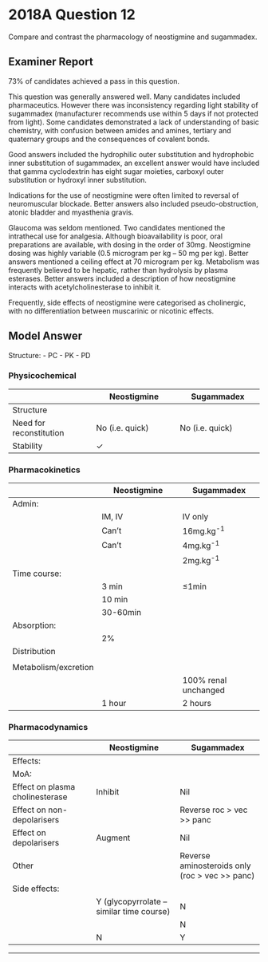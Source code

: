 # 2018A Question 12 

Compare and contrast the pharmacology of neostigmine and sugammadex.


## Examiner Report

73% of candidates achieved a pass in this question.

This question was generally answered well. Many candidates included pharmaceutics. However there was inconsistency regarding light stability of sugammadex (manufacturer recommends use within 5 days if not protected from light). Some candidates demonstrated a lack of understanding of basic chemistry, with confusion between amides and amines, tertiary and quaternary groups and the consequences of covalent bonds.


Good answers included the hydrophilic outer substitution and hydrophobic inner substitution of sugammadex, an excellent answer would have included that gamma cyclodextrin has eight sugar moieties, carboxyl outer substitution or hydroxyl inner substitution.


Indications for the use of neostigmine were often limited to reversal of neuromuscular blockade. Better answers also included pseudo-obstruction, atonic bladder and myasthenia gravis.


Glaucoma was seldom mentioned. Two candidates mentioned the intrathecal use for analgesia. Although bioavailability is poor, oral preparations are available, with dosing in the order of 30mg.
Neostigmine dosing was highly variable (0.5 microgram per kg – 50 mg per kg). Better answers mentioned a ceiling effect at 70 microgram per kg. Metabolism was frequently believed to be hepatic, rather than hydrolysis by plasma esterases. Better answers included a description of how neostigmine interacts with acetylcholinesterase to inhibit it.


Frequently, side effects of neostigmine were categorised as cholinergic, with no differentiation between muscarinic or nicotinic effects.

## Model Answer

Structure:
- PC
- PK
- PD

### Physicochemical


||Neostigmine|Sugammadex|
| -- | -- | -- |
|Structure|<p>Quaternary amine</p><p>i.e. doesn’t cross blood-brain barrier</p>|<p>γ-cyclodextrin</p><p>Ring structure</p><p>6 sugar moieties</p><p>Hydrophilic outer (COOH substitution)</p><p>Hydrophobic inner (OH substitution)</p>|
|Need for reconstitution|No (i.e. quick)|No (i.e. quick)|
|Stability|✓|<p>Requires protection from light</p><p>(or use within 5 days)</p>|

### Pharmacokinetics


||Neostigmine|Sugammadex|
| -- | -- | -- |
|Admin:|||
|<p>- Route:</p>|IM, IV|IV only|
|<p>- Profound blockade<br>(after induction)</p>|Can’t|16mg.kg^-1^|
|<p>- Deep blockade (TOF count 1-2)</p>|Can’t|4mg.kg^-1^|
|<p>- Moderate blockade (TOF count 3+)</p>|<p>0.05mg.kg^-1^</p><p>Ceiling effect 0.07mg.kg^-1^</p>|2mg.kg^-1^|
|Time course:|||
|<p>- Onset</p>|3 min|≤1min|
|<p>- Peak</p>|10 min||
|<p>- Duration</p>|30-60min||
|Absorption:|||
|<p>- OBA</p>|2%||
|Distribution|||
|<p>- Extent</p>|<p>Leaves plasma → NMJ</p><p>Doesn't cross BBB</p>|<p>Confined to plasma</p><p>Encapsulates drug in plasma</p><p>Create concentration gradient++</p>|
|Metabolism/excretion|||
|<p>- Route</p>|<p>50% metabolized (plasma esterases)</p><p>50% excreted</p>|100% renal unchanged|
|<p>- t1/2β</p>|1 hour|2 hours|

### Pharmacodynamics


||Neostigmine|Sugammadex|
| -- | -- | -- |
|Effects:|||
|MoA:|<p>Forms reversible carbamylate complex with esteratic site of AChE</p><p>↑ [ACh] at NMJ</p><p>Displacement of drug</p>|<p>Encapsulate relaxant</p><p>Hydrophobic inner for steroid</p><p>Hydrophilic outer for solubility</p><p>Electrostatic attraction</p>|
|Effect on plasma cholinesterase|Inhibit|Nil|
|Effect on non-depolarisers|<p>Augment mivacurium (inhibit PChE)</p><p>Reverse all others</p>|Reverse roc > vec >> panc|
|Effect on depolarisers|Augment|Nil|
|Other|<p>- Reverse any non-depolarising blockade <br>(but slows metabolism of mivacurium)</p><p>- Pseudo-obstruction</p><p>- Atonic bladder</p><p>- Myasthaenia gravis</p><p>(Other factors only if crossing BBB):</p><p>- Alzheimer’s disease</p><p>- Glaucoma</p><p>- Benzo overdose</p><p>- Anti-histamine overdose</p><p>- TCA overdose</p>|Reverse aminosteroids only <br>(roc > vec >> panc)|
|Side effects:|||
|<p>- Pair with antimuscarinic</p>|Y (glycopyrrolate – similar time course)|N|
|<p>- Muscarinic side effects</p>|<p>Y</p><p>Bradycardia, bronchospasm</p><p>SLUDGE</p><p>No CNS cholinergic toxicity</p>|N|
|<p>- Chelates progesterone → Failed contraception</p>|N|Y|


--- 

